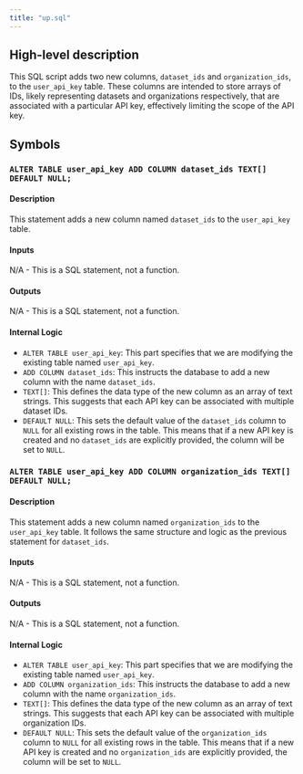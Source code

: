 ```yaml
---
title: "up.sql"
---
```


## High-level description
This SQL script adds two new columns, `dataset_ids` and `organization_ids`, to the `user_api_key` table. These columns are intended to store arrays of IDs, likely representing datasets and organizations respectively, that are associated with a particular API key, effectively limiting the scope of the API key. 

## Symbols
### `ALTER TABLE user_api_key ADD COLUMN dataset_ids TEXT[] DEFAULT NULL;`
#### Description
This statement adds a new column named `dataset_ids` to the `user_api_key` table. 

#### Inputs
N/A - This is a SQL statement, not a function.
#### Outputs
N/A - This is a SQL statement, not a function.
#### Internal Logic
- `ALTER TABLE user_api_key`: This part specifies that we are modifying the existing table named `user_api_key`.
- `ADD COLUMN dataset_ids`: This instructs the database to add a new column with the name `dataset_ids`.
- `TEXT[]`: This defines the data type of the new column as an array of text strings. This suggests that each API key can be associated with multiple dataset IDs.
- `DEFAULT NULL`: This sets the default value of the `dataset_ids` column to `NULL` for all existing rows in the table. This means that if a new API key is created and no `dataset_ids` are explicitly provided, the column will be set to `NULL`.

### `ALTER TABLE user_api_key ADD COLUMN organization_ids TEXT[] DEFAULT NULL;`
#### Description
This statement adds a new column named `organization_ids` to the `user_api_key` table. It follows the same structure and logic as the previous statement for `dataset_ids`.

#### Inputs
N/A - This is a SQL statement, not a function.
#### Outputs
N/A - This is a SQL statement, not a function.
#### Internal Logic
- `ALTER TABLE user_api_key`: This part specifies that we are modifying the existing table named `user_api_key`.
- `ADD COLUMN organization_ids`: This instructs the database to add a new column with the name `organization_ids`.
- `TEXT[]`: This defines the data type of the new column as an array of text strings. This suggests that each API key can be associated with multiple organization IDs.
- `DEFAULT NULL`: This sets the default value of the `organization_ids` column to `NULL` for all existing rows in the table. This means that if a new API key is created and no `organization_ids` are explicitly provided, the column will be set to `NULL`.
